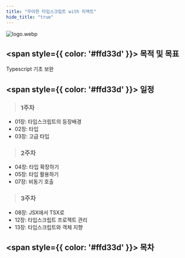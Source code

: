 ```yaml
---
title: "우아한 타입스크립트 with 리액트"
hide_title: "true"
---
```


![logo.webp](../../../static/img/%EC%9A%B0%EC%95%84%ED%95%9C%20%ED%83%80%EC%9E%85%EC%8A%A4%ED%81%AC%EB%A6%BD%ED%8A%B8%20with%20%EB%A6%AC%EC%95%A1%ED%8A%B8/logo.webp)
## <span style={{ color: '#ffd33d' }}> 목적 및 목표 </span>
Typescript 기초 보완

## <span style={{ color: '#ffd33d' }}> 일정 </span>

>### 1주차
- 01장: 타입스크립트의 등장배경
- 02장: 타입
- 03장: 고급 타입
>### 2주차
- 04장: 타입 확장하기
- 05장: 타입 활용하기
- 07장: 비동기 호출
>### 3주차
- 08장: JSX에서 TSX로
- 12장: 타입스크립트 프로젝트 관리
- 13장: 타입스크립트와 객체 지향



## <span style={{ color: '#ffd33d' }}> 목차 </span>
<FileList/>